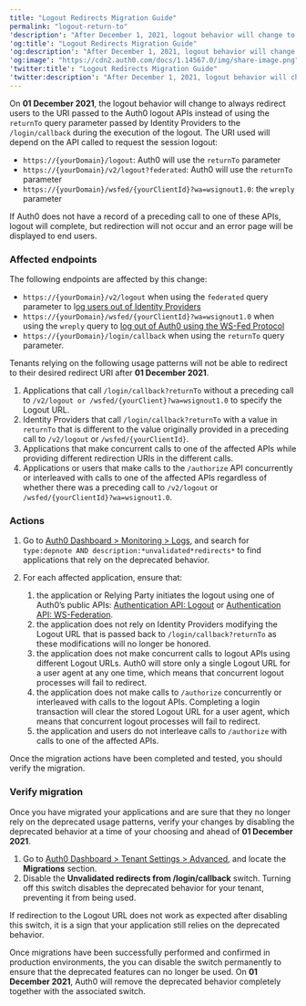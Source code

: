 ```yaml
---
title: "Logout Redirects Migration Guide"
permalink: "logout-return-to"
'description': "After December 1, 2021, logout behavior will change to always redirect users to the URI passed to the Auth0 logout APIs instead of using the returnTo query parameter passed by Identity Providers to the  /login/callback during the execution of the logout."
'og:title': "Logout Redirects Migration Guide"
'og:description': "After December 1, 2021, logout behavior will change to always redirect users to the URI passed to the Auth0 logout APIs instead of using the returnTo query parameter passed by Identity Providers to the  /login/callback during the execution of the logout."
'og:image': "https://cdn2.auth0.com/docs/1.14567.0/img/share-image.png"
'twitter:title': "Logout Redirects Migration Guide"
'twitter:description': "After December 1, 2021, logout behavior will change to always redirect users to the URI passed to the Auth0 logout APIs instead of using the returnTo query parameter passed by Identity Providers to the  /login/callback during the execution of the logout."
---
```


On **01 December 2021**, the logout behavior will change to always redirect users to the URI passed to the Auth0 logout APIs instead of using the `returnTo` query parameter passed by <Tooltip href="/docs/docs/fr-ca/glossary?term=idp" tip="Fournisseur d’identité (IdP)
Service de stockage et de gestion des identités numériques." cta="Voir le glossaire">Identity Providers</Tooltip> to the `/login/callback` during the execution of the logout. The URI used will depend on the API called to request the session logout:

* `https://{yourDomain}/logout`: Auth0 will use the `returnTo` parameter
* `https://{yourDomain}/v2/logout?federated`: Auth0 will use the `returnTo` parameter
* `https://{yourDomain}/wsfed/{yourClientId}?wa=wsignout1.0`: the `wreply` parameter

If Auth0 does not have a record of a preceding call to one of these APIs, logout will complete, but redirection will not occur and an error page will be displayed to end users.

### Affected endpoints

The following endpoints are affected by this change:

* `https://{yourDomain}/v2/logout` when using the `federated` query parameter to l[og users out of Identity Providers](/docs/fr-ca/authenticate/login/logout/log-users-out-of-idps)
* `https://{yourDomain}/wsfed/{yourClientId}?wa=wsignout1.0` when using the `wreply` query to [log out of Auth0 using the WS-Fed Protocol](/docs/fr-ca/authenticate/protocols/ws-fed-protocol)
* `https://{yourDomain}/login/callback` when using the `returnTo` query parameter.

Tenants relying on the following usage patterns will not be able to redirect to their desired redirect URI after **01 December 2021**.

1. Applications that call `/login/callback?returnTo` without a preceding call to `/v2/logout or /wsfed/{yourClient}?wa=wsignout1.0` to specify the Logout URL.
2. Identity Providers that call `/login/callback?returnTo` with a value in `returnTo` that is different to the value originally provided in a preceding call to `/v2/logout` or `/wsfed/{yourClientId}`.
3. Applications that make concurrent calls to one of the affected APIs while providing different redirection URIs in the different calls.
4. Applications or users that make calls to the `/authorize` API concurrently or interleaved with calls to one of the affected APIs regardless of whether there was a preceding call to `/v2/logout` or `/wsfed/{yourClientId}?wa=wsignout1.0`.

### Actions

1. Go to [Auth0 Dashboard > Monitoring > Logs](https://manage.auth0.com/#/logs), and search for `type:depnote AND description:*unvalidated*redirects*` to find applications that rely on the deprecated behavior.
2. For each affected application, ensure that:

   1. the application or Relying Party initiates the logout using one of Auth0’s public APIs: [Authentication API: Logout](/docs/fr-ca/api/authentication#logout) or [Authentication API: WS-Federation](/docs/fr-ca/api/authentication#ws-federation).
   2. the application does not rely on Identity Providers modifying the Logout URL that is passed back to `/login/callback?returnTo` as these modifications will no longer be honored.
   3. the application does not make concurrent calls to logout APIs using different Logout URLs. Auth0 will store only a single Logout URL for a user agent at any one time, which means that concurrent logout processes will fail to redirect.
   4. the application does not make calls to `/authorize` concurrently or interleaved with calls to the logout APIs. Completing a login transaction will clear the stored Logout URL for a user agent, which means that concurrent logout processes will fail to redirect.
   5. the application and users do not interleave calls to `/authorize` with calls to one of the affected APIs.

Once the migration actions have been completed and tested, you should verify the migration.

### Verify migration

Once you have migrated your applications and are sure that they no longer rely on the deprecated usage patterns, verify your changes by disabling the deprecated behavior at a time of your choosing and ahead of **01 December 2021**.

1. Go to [Auth0 Dashboard > Tenant Settings > Advanced](https://manage.auth0.com/#/tenant/advanced), and locate the **Migrations** section.
2. Disable the **Unvalidated redirects from /login/callback** switch. Turning off this switch disables the deprecated behavior for your tenant, preventing it from being used.

If redirection to the Logout URL does not work as expected after disabling this switch, it is a sign that your application still relies on the deprecated behavior.

Once migrations have been successfully performed and confirmed in production environments, the you can disable the switch permanently to ensure that the deprecated features can no longer be used. On **01 December 2021**, Auth0 will remove the deprecated behavior completely together with the associated switch.